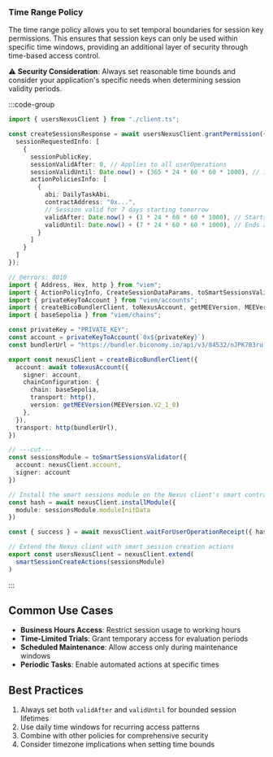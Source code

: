 ### Time Range Policy

The time range policy allows you to set temporal boundaries for session key permissions. This ensures that session keys can only be used within specific time windows, providing an additional layer of security through time-based access control.

⚠️ **Security Consideration**: Always set reasonable time bounds and consider your application's specific needs when determining session validity periods.

:::code-group

```ts  [timeRange.ts] filename="timeRange.ts"
import { usersNexusClient } from "./client.ts";

const createSessionsResponse = await usersNexusClient.grantPermission({
  sessionRequestedInfo: [
    {
      sessionPublicKey,
      sessionValidAfter: 0, // Applies to all userOperations
      sessionValidUntil: Date.now() + (365 * 24 * 60 * 60 * 1000), // 1 year from now, applies to all userOperations
      actionPoliciesInfo: [
        {
          abi: DailyTaskAbi,
          contractAddress: "0x...",
          // Session valid for 7 days starting tomorrow
          validAfter: Date.now() + (1 * 24 * 60 * 60 * 1000), // Starts tomorrow
          validUntil: Date.now() + (7 * 24 * 60 * 60 * 1000), // Ends after 7 days
        }
      ]
    }
  ]
});
```

```ts  [client.ts] filename="client.ts"
// @errors: 8010
import { Address, Hex, http } from "viem";
import { ActionPolicyInfo, CreateSessionDataParams, toSmartSessionsValidator, smartSessionCreateActions } from "@biconomy/sdk-canary";
import { privateKeyToAccount } from "viem/accounts";
import { createBicoBundlerClient, toNexusAccount, getMEEVersion, MEEVersion } from "@biconomy/abstractjs";
import { baseSepolia } from "viem/chains"; 

const privateKey = "PRIVATE_KEY";
const account = privateKeyToAccount(`0x${privateKey}`)
const bundlerUrl = "https://bundler.biconomy.io/api/v3/84532/nJPK7B3ru.dd7f7861-190d-41bd-af80-6877f74b8f44"; 

export const nexusClient = createBicoBundlerClient({
  account: await toNexusAccount({ 
    signer: account, 
    chainConfiguration: {
      chain: baseSepolia,
      transport: http(),
      version: getMEEVersion(MEEVersion.V2_1_0)
    },
  }),
  transport: http(bundlerUrl),
})

// ---cut---
const sessionsModule = toSmartSessionsValidator({
  account: nexusClient.account,
  signer: account
})

// Install the smart sessions module on the Nexus client's smart contract account
const hash = await nexusClient.installModule({
  module: sessionsModule.moduleInitData
})

const { success } = await nexusClient.waitForUserOperationReceipt({ hash })

// Extend the Nexus client with smart session creation actions
export const usersNexusClient = nexusClient.extend(
  smartSessionCreateActions(sessionsModule)
)
```

:::

## Common Use Cases

- **Business Hours Access**: Restrict session usage to working hours
- **Time-Limited Trials**: Grant temporary access for evaluation periods
- **Scheduled Maintenance**: Allow access only during maintenance windows
- **Periodic Tasks**: Enable automated actions at specific times

## Best Practices

1. Always set both `validAfter` and `validUntil` for bounded session lifetimes
2. Use daily time windows for recurring access patterns
3. Combine with other policies for comprehensive security
4. Consider timezone implications when setting time bounds